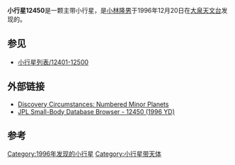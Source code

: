 {{Infobox planet
| width = 25em
| bgcolour = #FFFFC0 
| name = 1996 YD
| discovery = yes
| discovery_ref =
| discoverer = [[小林隆男|小林隆男]]
| discovery_site = [[大泉天文台|大泉天文台]]
| discovered = 1996年12月20日
| designations = yes
| mp_name = 12450
| alt_names =  1996 YD <br> 1984 HE2 <br> 1994 ET7 
| named_after = 
| mp_category = 
| epoch = [[Julian_day|JD]] 2456800.5 (2014-May-23.0)
| eccentricity = 0.08960934511115902
| semimajor  = 2.258991888165701 AU
| perihelion   = 2.056565104455752 AU
| inclination = 2.481184716758195°
| asc_node = 43.57037365363765°
| arg_peri = 87.4004705304162°
| mean_anomaly = 22.80538237033161[[角度|°]]
| period = 1240.139195724577 [[day|d]] (  3.40 [[Julian_year_(astronomy)|a]])
| aphelion = 2.461418671875649 [[天文单位|AU]]
| orbit_ref = <ref>[http://ssd.jpl.nasa.gov/sbdb.cgi?sstr=12450 JPL Small-Body Database Browser - 12450 (1996 YD)]</ref>
| avg_speed =
| satellites =
| physical_characteristics = 
| dimensions =
| mass =
| density =
| surface_grav =
| escape_velocity =
| sidereal_day =
| axial_tilt =
| pole_ecliptic_lat =
| pole_ecliptic_lon =
| albedo =
| rotation=
| temperatures=
| temp_name1 =
| mean_temp_1 =
| max_temp_1 =
| temp_name2 =
| max_temp_2 =
| spectral_type =
| abs_magnitude = 14.1
}}
'''小行星12450'''是一颗主带小行星，是[[小林隆男|小林隆男]]于1996年12月20日在[[大泉天文台|大泉天文台]]发现的。
== 参见 ==
* [[小行星列表/12401-12500|小行星列表/12401-12500]]
== 外部链接 ==
* [http://cfa-www.harvard.edu/iau/lists/NumberedMPs.txt Discovery Circumstances: Numbered Minor Planets] {{Wayback|url=http://cfa-www.harvard.edu/iau/lists/NumberedMPs.txt |date=20080517010638 }}
* [http://ssd.jpl.nasa.gov/sbdb.cgi?sstr=12450 JPL Small-Body Database Browser - 12450 (1996 YD)] {{Wayback|url=http://ssd.jpl.nasa.gov/sbdb.cgi?sstr=12450 |date=20210717101039 }}

== 参考 ==
{{Reflist}}
{{Minor Planet Number|[[小行星12449|12449(1996 XL<sub>31</sub>)]]|[[小行星12451|12451(1996 YF)]]}}

[[Category:1996年发现的小行星|Category:1996年发现的小行星]]
[[Category:小行星带天体|Category:小行星带天体]]

{{Beltasteroid-stub}}